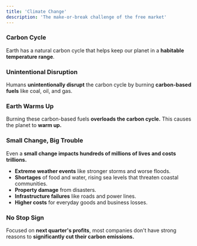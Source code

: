 ```yaml
---
title: 'Climate Change'
description: 'The make-or-break challenge of the free market'
---
```


### Carbon Cycle

Earth has a natural carbon cycle that helps keep our planet in a **habitable temperature range**.

### Unintentional Disruption

Humans **unintentionally disrupt** the carbon cycle by burning **carbon-based fuels** like coal, oil, and gas.

### Earth Warms Up

Burning these carbon-based fuels **overloads the carbon cycle.** This causes the planet to **warm up.**

### Small Change, Big Trouble

Even a **small change impacts hundreds of millions of lives and costs trillions.**

*   **Extreme weather events** like stronger storms and worse floods.
*   **Shortages** of food and water, rising sea levels that threaten coastal communities.
*   **Property damage** from disasters.
*   **Infrastructure failures** like roads and power lines.
*   **Higher costs** for everyday goods and business losses.

### No Stop Sign

Focused on **next quarter's profits**, most companies don't have strong reasons to **significantly cut their carbon emissions.**

